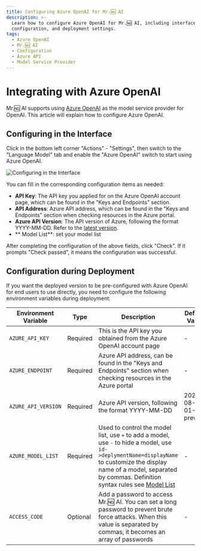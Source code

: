 ```yaml
---
title: Configuring Azure OpenAI for Mr.🆖 AI
description: >-
  Learn how to configure Azure OpenAI for Mr.🆖 AI, including interface
  configuration, and deployment settings.
tags:
  - Azure OpenAI
  - Mr.🆖 AI
  - Configuration
  - Azure API
  - Model Service Provider
---
```


# Integrating with Azure OpenAI

Mr.🆖 AI supports using [Azure OpenAI](https://learn.microsoft.com/zh-cn/azure/ai-services/openai/concepts/models) as the model service provider for OpenAI. This article will explain how to configure Azure OpenAI.

## Configuring in the Interface

Click in the bottom left corner "Actions" - "Settings", then switch to the "Language Model" tab and enable the "Azure OpenAI" switch to start using Azure OpenAI.

<Image
  alt="Configuring in the Interface"
  src="https://github-production-user-asset-6210df.s3.amazonaws.com/28616219/267083420-422a3714-627e-4bef-9fbc-141a2a8ca916.png"
/>

You can fill in the corresponding configuration items as needed:

- **API Key**: The API key you applied for on the Azure OpenAI account page, which can be found in the "Keys and Endpoints" section.
- **API Address**: Azure API address, which can be found in the "Keys and Endpoints" section when checking resources in the Azure portal.
- **Azure API Version**: The API version of Azure, following the format YYYY-MM-DD. Refer to the [latest version](https://learn.microsoft.com/zh-cn/azure/ai-services/openai/reference#chat-completions).
- ** Model List**: set your model list

After completing the configuration of the above fields, click "Check". If it prompts "Check passed", it means the configuration was successful.

## Configuration during Deployment

If you want the deployed version to be pre-configured with Azure OpenAI for end users to use directly, you need to configure the following environment variables during deployment:

| Environment Variable | Type | Description | Default Value | Example |
| --- | --- | --- | --- | --- |
| `AZURE_API_KEY` | Required | This is the API key you obtained from the Azure OpenAI account page | - | `c55168be3874490ef0565d9779ecd5a6` |
| `AZURE_ENDPOINT` | Required | Azure API address, can be found in the "Keys and Endpoints" section when checking resources in the Azure portal | - | `https://docs-test-001.openai.azure.com` |
| `AZURE_API_VERSION` | Required | Azure API version, following the format YYYY-MM-DD | 2023-08-01-preview | `-`, see [latest version](https://learn.microsoft.com/en-us/azure/ai-services/openai/reference#chat-completions) |
| `AZURE_MODEL_LIST` | Required | Used to control the model list, use `+` to add a model, use `-` to hide a model, use `id->deplymentName=displayName` to customize the display name of a model, separated by commas. Definition syntax rules see [Model List](/docs/self-hosting/advanced/model-list) | - | `gpt-35-turbo->my-deploy=GPT 3.5 Turbo` or `gpt-4-turbo->my-gpt4=GPT 4 Turbo<128000:vision:fc>` |
| `ACCESS_CODE` | Optional | Add a password to access Mr.🆖 AI. You can set a long password to prevent brute force attacks. When this value is separated by commas, it becomes an array of passwords | - | `awCT74` or `e3@09!` or `code1,code2,code3` |
